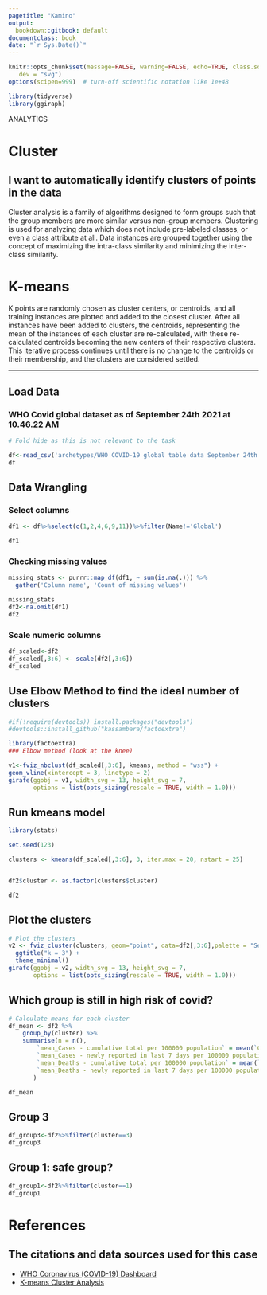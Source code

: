 ```yaml
---
pagetitle: "Kamino"
output:
  bookdown::gitbook: default
documentclass: book
date: "`r Sys.Date()`"
---
```


```r
knitr::opts_chunk$set(message=FALSE, warning=FALSE, echo=TRUE, class.source = 'fold-hide',
   dev = "svg")
options(scipen=999)  # turn-off scientific notation like 1e+48

library(tidyverse)
library(ggiraph)
```

ANALYTICS

# Cluster
## I want to automatically identify clusters of points in the data

Cluster analysis is a family of algorithms designed to form groups such that the group members are more similar versus non-group members.  Clustering is used for analyzing data which does not include pre-labeled classes, or even a class attribute at all. Data instances are grouped together using the concept of maximizing the intra-class similarity and minimizing the inter-class similarity.



# K-means

K points are randomly chosen as cluster centers, or centroids, and all training instances are plotted and added to the closest cluster. After all instances have been added to clusters, the centroids, representing the mean of the instances of each cluster are re-calculated, with these re-calculated centroids becoming the new centers of their respective clusters.  This iterative process continues until there is no change to the centroids or their membership, and the clusters are considered settled.




***


## Load Data

### WHO Covid global dataset as of September 24th 2021 at 10.46.22 AM

```r

# Fold hide as this is not relevant to the task

df<-read_csv('archetypes/WHO COVID-19 global table data September 24th 2021 at 10.46.22 AM.csv')
df
```



## Data Wrangling

### Select columns 
```r
df1 <- df%>%select(c(1,2,4,6,9,11))%>%filter(Name!='Global')

df1
```
### Checking missing values

```r
missing_stats <- purrr::map_df(df1, ~ sum(is.na(.))) %>%
  gather('Column name', 'Count of missing values')

missing_stats
df2<-na.omit(df1)
df2
```

### Scale numeric columns

```r
df_scaled<-df2
df_scaled[,3:6] <- scale(df2[,3:6])
df_scaled
```

## Use Elbow Method to find the ideal number of clusters

```r
#if(!require(devtools)) install.packages("devtools")
#devtools::install_github("kassambara/factoextra")

library(factoextra)
### Elbow method (look at the knee)

v1<-fviz_nbclust(df_scaled[,3:6], kmeans, method = "wss") +
geom_vline(xintercept = 3, linetype = 2)
girafe(ggobj = v1, width_svg = 13, height_svg = 7,
       options = list(opts_sizing(rescale = TRUE, width = 1.0)))
```


## Run kmeans model


```r

library(stats)

set.seed(123)

clusters <- kmeans(df_scaled[,3:6], 3, iter.max = 20, nstart = 25)


df2$cluster <- as.factor(clusters$cluster)

df2
```




## Plot the clusters


```r
# Plot the clusters
v2 <- fviz_cluster(clusters, geom="point", data=df2[,3:6],palette = "Set2") + 
  ggtitle("k = 3") + 
  theme_minimal()
girafe(ggobj = v2, width_svg = 13, height_svg = 7,
       options = list(opts_sizing(rescale = TRUE, width = 1.0)))
```



## Which group is still in high risk of covid?


```r

# Calculate means for each cluster
df_mean <- df2 %>%
    group_by(cluster) %>%
    summarise(n = n(),
        `mean_Cases - cumulative total per 100000 population` = mean(`Cases - cumulative total per 100000 population`),
        `mean_Cases - newly reported in last 7 days per 100000 population` = mean(`Cases - newly reported in last 7 days per 100000 population`),
        `mean_Deaths - cumulative total per 100000 population` = mean(`Deaths - cumulative total per 100000 population`),
        `mean_Deaths - newly reported in last 7 days per 100000 population` = mean(`Deaths - newly reported in last 7 days per 100000 population`),
       )

df_mean

```

## Group 3

```r
df_group3<-df2%>%filter(cluster==3)
df_group3
```

## Group 1: safe group?

```r
df_group1<-df2%>%filter(cluster==1)
df_group1
```


# References
## The citations and data sources used for this case

* [WHO Coronavirus (COVID-19) Dashboard](https://covid19.who.int/table)
* [K-means Cluster Analysis](https://afit-r.github.io/kmeans_clustering)
